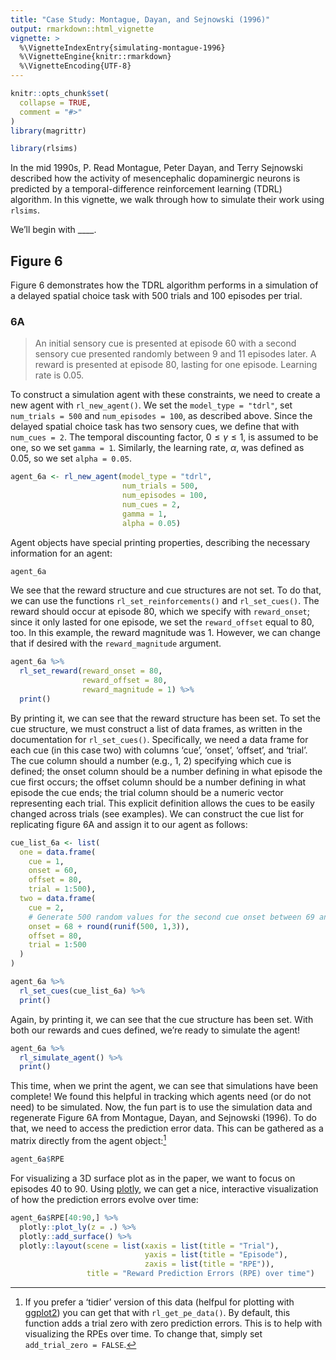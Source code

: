 ```yaml
---
title: "Case Study: Montague, Dayan, and Sejnowski (1996)"
output: rmarkdown::html_vignette
vignette: >
  %\VignetteIndexEntry{simulating-montague-1996}
  %\VignetteEngine{knitr::rmarkdown}
  %\VignetteEncoding{UTF-8}
---
```


```r
knitr::opts_chunk$set(
  collapse = TRUE,
  comment = "#>"
)
library(magrittr)
```

```r
library(rlsims)
```

In the mid 1990s, P. Read Montague, Peter Dayan, and Terry Sejnowski described how the activity of mesencephalic dopaminergic neurons is predicted by a temporal-difference reinforcement learning (TDRL) algorithm. In this vignette, we walk through how to simulate their work using `rlsims`.

We'll begin with \_\_\_\_.

## Figure 6

Figure 6 demonstrates how the TDRL algorithm performs in a simulation of a delayed spatial choice task with 500 trials and 100 episodes per trial.

### 6A

> An initial sensory cue is presented at episode 60 with a second sensory cue presented randomly between 9 and 11 episodes later. A reward is presented at episode 80, lasting for one episode. Learning rate is 0.05.

To construct a simulation agent with these constraints, we need to create a new agent with `rl_new_agent()`. We set the `model_type = "tdrl"`, set `num_trials = 500` and `num_episodes = 100`, as described above. Since the delayed spatial choice task has two sensory cues, we define that with `num_cues = 2`. The temporal discounting factor, $0 \leq \gamma \leq 1$, is assumed to be one, so we set `gamma = 1`. Similarly, the learning rate, $\alpha$, was defined as 0.05, so we set `alpha = 0.05`.

```r

agent_6a <- rl_new_agent(model_type = "tdrl",
                         num_trials = 500,
                         num_episodes = 100,
                         num_cues = 2,
                         gamma = 1,
                         alpha = 0.05)

```

Agent objects have special printing properties, describing the necessary information for an agent:

```r
agent_6a
```

We see that the reward structure and cue structures are not set. To do that, we can use the functions `rl_set_reinforcements()` and `rl_set_cues()`. The reward should occur at episode 80, which we specify with `reward_onset`; since it only lasted for one episode, we set the `reward_offset` equal to 80, too. In this example, the reward magnitude was 1. However, we can change that if desired with the `reward_magnitude` argument.

```r
agent_6a %>%
  rl_set_reward(reward_onset = 80,
                reward_offset = 80,
                reward_magnitude = 1) %>%
  print()
```

By printing it, we can see that the reward structure has been set. To set the cue structure, we must construct a list of data frames, as written in the documentation for `rl_set_cues()`. Specifically, we need a data frame for each cue (in this case two) with columns 'cue', 'onset', 'offset', and 'trial'. The cue column should a number (e.g., 1, 2) specifying which cue is defined; the onset column should be a number defining in what episode the cue first occurs; the offset column should be a number defining in what episode the cue ends; the trial column should be a numeric vector representing each trial. This explicit definition allows the cues to be easily changed across trials (see examples). We can construct the cue list for replicating figure 6A and assign it to our agent as follows:

```r

cue_list_6a <- list(
  one = data.frame(
    cue = 1,
    onset = 60,
    offset = 80,
    trial = 1:500),
  two = data.frame(
    cue = 2,
    # Generate 500 random values for the second cue onset between 69 and 71
    onset = 68 + round(runif(500, 1,3)),
    offset = 80,
    trial = 1:500
  )
)

agent_6a %>%
  rl_set_cues(cue_list_6a) %>%
  print()

```

Again, by printing it, we can see that the cue structure has been set. With both our rewards and cues defined, we're ready to simulate the agent!

```r
agent_6a %>%
  rl_simulate_agent() %>%
  print()
```

This time, when we print the agent, we can see that simulations have been complete! We found this helpful in tracking which agents need (or do not need) to be simulated. Now, the fun part is to use the simulation data and regenerate Figure 6A from Montague, Dayan, and Sejnowski (1996). To do that, we need to access the prediction error data. This can be gathered as a matrix directly from the agent object:[^1]

[^1]: If you prefer a 'tidier' version of this data (helfpul for plotting with [ggplot2](https://ggplot2.tidyverse.org/)) you can get that with `rl_get_pe_data()`. By default, this function adds a trial zero with zero prediction errors. This is to help with visualizing the RPEs over time. To change that, simply set `add_trial_zero = FALSE`.

```r
agent_6a$RPE
```

For visualizing a 3D surface plot as in the paper, we want to focus on episodes 40 to 90. Using [plotly](https://plotly.com/r/getting-started/), we can get a nice, interactive visualization of how the prediction errors evolve over time:

```r

agent_6a$RPE[40:90,] %>%
  plotly::plot_ly(z = .) %>%
  plotly::add_surface() %>%
  plotly::layout(scene = list(xaxis = list(title = "Trial"),
                              yaxis = list(title = "Episode"),
                              zaxis = list(title = "RPE")),
                 title = "Reward Prediction Errors (RPE) over time")

```

